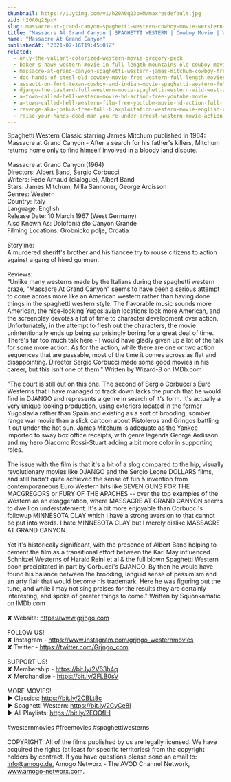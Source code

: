 ```yaml
---
thumbnail: https://i.ytimg.com/vi/h20A0q23pxM/maxresdefault.jpg
vid: h20A0q23pxM
slug: massacre-at-grand-canyon-spaghetti-western-cowboy-movie-werstern-classic-english
title: "Massacre At Grand Canyon | SPAGHETTI WESTERN | Cowboy Movie | Werstern Classic | English"
name: "Massacre At Grand Canyon"
publishedAt: "2021-07-16T19:45:01Z"
related:
  - only-the-valiant-colorized-western-movie-gregory-peck
  - baker-s-hawk-western-movie-in-full-length-mountains-old-cowboy-movie-english
  - massacre-at-grand-canyon-spaghetti-western-james-mitchum-cowboy-free-westerns
  - doc-hands-of-steel-old-cowboy-movie-free-western-full-length-movies-free-youtube-movie
  - assault-on-fort-texan-cowboy-and-indian-movie-spaghetti-western-full-movie-western-movies
  - django-the-bastard-full-western-movie-spaghetti-western-wild-west-action
  - a-town-called-hell-western-movie-hd-action-free-youtube-movie
  - a-town-called-hell-western-film-free-youtube-movie-hd-action-full-movie
  - revenge-aka-joshua-free-full-blaxploitation-western-movie-english-classic-feature-film
  - raise-your-hands-dead-man-you-re-under-arrest-western-movie-action-romance
---
```


Spaghetti Western Classic starring James Mitchum published in 1964: Massacre at Grand Canyon - After a search for his father's killers, Mitchum returns home only to find himself involved in a bloody land dispute. <br />
<br />
Massacre at Grand Canyon (1964)<br />
Directors: Albert Band, Sergio Corbucci<br />
Writers: Fede Arnaud (dialogue), Albert Band<br />
Stars: James Mitchum, Milla Sannoner, George Ardisson<br />
Genres: Western<br />
Country: Italy<br />
Language: English<br />
Release Date: 10 March 1967 (West Germany) <br />
Also Known As: Dolofonia sto Canyon Grande <br />
Filming Locations: Grobnicko polje, Croatia<br />
<br />
Storyline:<br />
A murdered sheriff's brother and his fiancee try to rouse citizens to action against a gang of hired gunmen.<br />
<br />
Reviews:<br />
"Unlike many westerns made by the Italians during the spaghetti western craze, "Massacre At Grand Canyon" seems to have been a serious attempt to come across more like an American western rather than having done things in the spaghetti western style. The flavorable music sounds more American, the nice-looking Yugoslavian locations look more American, and the screenplay devotes a lot of time to character development over action. Unfortunately, in the attempt to flesh out the characters, the movie unintentionally ends up being surprisingly boring for a great deal of time. There's far too much talk here - I would have gladly given up a lot of the talk for some more action. As for the action, while there are one or two action sequences that are passable, most of the time it comes across as flat and disappointing. Director Sergio Corbucci made some good movies in his career, but this isn't one of them." Written by Wizard-8 on IMDb.com<br />
<br />
"The court is still out on this one. The second of Sergio Corbucci's Euro Westerns that I have managed to track down lacks the punch that he would find in DJANGO and represents a genre in search of it's form. It's actually a very unique looking production, using exteriors located in the former Yugoslavia rather than Spain and existing as a sort of brooding, somber range war movie than a slick cartoon about Pistoleros and Gringos battling it out under the hot sun. James Mitchum is adequate as the Yankee imported to sway box office receipts, with genre legends George Ardisson and my hero Giacomo Rossi-Stuart adding a bit more color in supporting roles.<br />
<br />
The issue with the film is that it's a bit of a slog compared to the hip, visually revolutionary movies like DJANGO and the Sergio Leone DOLLARS films, and still hadn't quite achieved the sense of fun & invention from contemporaneous Euro Western hits like SEVEN GUNS FOR THE MACGREGORS or FURY OF THE APACHES -- over the top examples of the Western as an exaggeration, where MASSACRE AT GRAND CANYON seems to dwell on understatement. It's a bit more enjoyable than Corbucci's followup MINNESOTA CLAY which I have a strong aversion to that cannot be put into words. I hate MINNESOTA CLAY but I merely dislike MASSACRE AT GRAND CANYON.<br />
<br />
Yet it's historically significant, with the presence of Albert Band helping to cement the film as a transitional effort between the Karl May influenced Schnitzel Westerns of Harald Reinl et al & the full blown Spaghetti Western boon precipitated in part by Corbucci's DJANGO. By then he would have found his balance between the brooding, languid sense of pessimism and an arty flair that would become his trademark. Here he was figuring out the tune, and while I may not sing praises for the results they are certainly interesting, and spoke of greater things to come." Written by Squonkamatic on IMDb.com <br />
<br />
✘ Website: https://www.grjngo.com<br />
<br />
FOLLOW US!<br />
✘ Instagram - https://www.instagram.com/grjngo_westernmovies<br />
✘ Twitter - https://twitter.com/Grjngo_com<br />
<br />
SUPPORT US!<br />
✘ Membership - https://bit.ly/2V63h4q<br />
✘ Merchandise - https://bit.ly/2FLB0sV<br />
<br />
MORE MOVIES! <br />
► Classics: https://bit.ly/2CBLt8c <br />
► Spaghetti Western: https://bit.ly/2CyCe8I <br />
► All Playlists: https://bit.ly/2EOOfIH <br />
<br />
#westernmovies #freemovies #spaghettiwesterns<br />
<br />
COPYRIGHT: All of the films published by us are legally licensed. We have acquired the rights (at least for specific territories) from the copyright holders by contract. If you have questions please send an email to: info@amogo.de, Amogo Networx - The AVOD Channel Network, www.amogo-networx.com.